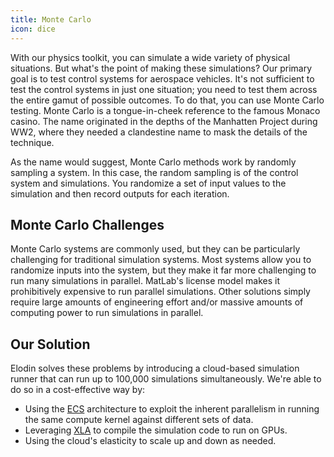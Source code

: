 ```yaml
---
title: Monte Carlo
icon: dice
---
```


With our physics toolkit, you can simulate a wide variety of physical situations. But what's the point of making these simulations?
Our primary goal is to test control systems for aerospace vehicles.
It's not sufficient to test the control systems in just one situation; you need to test them across the entire gamut of possible outcomes.
To do that, you can use Monte Carlo testing. Monte Carlo is a tongue-in-cheek reference to the famous Monaco casino.
The name originated in the depths of the Manhatten Project during WW2, where they needed a clandestine name to mask the details of the technique.

As the name would suggest, Monte Carlo methods work by randomly sampling a system. In this case, the random sampling is of the control system and simulations. You randomize a set of input values to the simulation and then record outputs for each iteration.

## Monte Carlo Challenges

Monte Carlo systems are commonly used, but they can be particularly challenging for traditional simulation systems.
Most systems allow you to randomize inputs into the system, but they make it far more challenging to run many simulations in parallel.
MatLab's license model makes it prohibitively expensive to run parallel simulations.
Other solutions simply require large amounts of engineering effort and/or massive amounts of computing power to run simulations in parallel.

## Our Solution

Elodin solves these problems by introducing a cloud-based simulation runner that can run up to 100,000 simulations simultaneously. We're able to do so in a cost-effective way by:

- Using the [ECS](https://en.wikipedia.org/wiki/Entity_component_system) architecture to exploit the inherent parallelism in running the same compute kernel against different sets of data.
- Leveraging [XLA](https://openxla.org/xla) to compile the simulation code to run on GPUs.
- Using the cloud's elasticity to scale up and down as needed.
